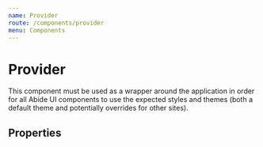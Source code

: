 ```yaml
---
name: Provider
route: /components/provider
menu: Components
---
```



# Provider

This component must be used as a wrapper around the application in order for all Abide UI components to use the expected styles and themes (both a default theme and potentially overrides for other sites).

## Properties

<PropsTable of={Provider} />
